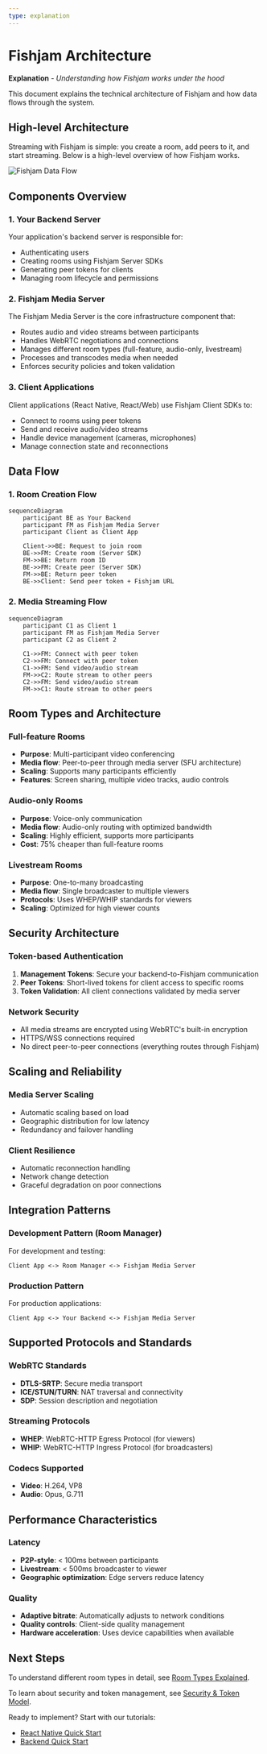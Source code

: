 ```yaml
---
type: explanation
---
```


# Fishjam Architecture

**Explanation** - *Understanding how Fishjam works under the hood*

This document explains the technical architecture of Fishjam and how data flows through the system.

## High-level Architecture

Streaming with Fishjam is simple: you create a room, add peers to it, and start streaming. Below is a high-level overview of how Fishjam works.

![Fishjam Data Flow](@site/static/img/architecture.svg)

## Components Overview

### 1. Your Backend Server
Your application's backend server is responsible for:
- Authenticating users
- Creating rooms using Fishjam Server SDKs
- Generating peer tokens for clients
- Managing room lifecycle and permissions

### 2. Fishjam Media Server
The Fishjam Media Server is the core infrastructure component that:
- Routes audio and video streams between participants
- Handles WebRTC negotiations and connections
- Manages different room types (full-feature, audio-only, livestream)
- Processes and transcodes media when needed
- Enforces security policies and token validation

### 3. Client Applications
Client applications (React Native, React/Web) use Fishjam Client SDKs to:
- Connect to rooms using peer tokens
- Send and receive audio/video streams
- Handle device management (cameras, microphones)
- Manage connection state and reconnections

## Data Flow

### 1. Room Creation Flow
```mermaid
sequenceDiagram
    participant BE as Your Backend
    participant FM as Fishjam Media Server
    participant Client as Client App
    
    Client->>BE: Request to join room
    BE->>FM: Create room (Server SDK)
    FM->>BE: Return room ID
    BE->>FM: Create peer (Server SDK)  
    FM->>BE: Return peer token
    BE->>Client: Send peer token + Fishjam URL
```

### 2. Media Streaming Flow
```mermaid
sequenceDiagram
    participant C1 as Client 1
    participant FM as Fishjam Media Server
    participant C2 as Client 2
    
    C1->>FM: Connect with peer token
    C2->>FM: Connect with peer token
    C1->>FM: Send video/audio stream
    FM->>C2: Route stream to other peers
    C2->>FM: Send video/audio stream  
    FM->>C1: Route stream to other peers
```

## Room Types and Architecture

### Full-feature Rooms
- **Purpose**: Multi-participant video conferencing
- **Media flow**: Peer-to-peer through media server (SFU architecture)
- **Scaling**: Supports many participants efficiently
- **Features**: Screen sharing, multiple video tracks, audio controls

### Audio-only Rooms  
- **Purpose**: Voice-only communication
- **Media flow**: Audio-only routing with optimized bandwidth
- **Scaling**: Highly efficient, supports more participants
- **Cost**: 75% cheaper than full-feature rooms

### Livestream Rooms
- **Purpose**: One-to-many broadcasting
- **Media flow**: Single broadcaster to multiple viewers
- **Protocols**: Uses WHEP/WHIP standards for viewers
- **Scaling**: Optimized for high viewer counts

## Security Architecture

### Token-based Authentication
1. **Management Tokens**: Secure your backend-to-Fishjam communication
2. **Peer Tokens**: Short-lived tokens for client access to specific rooms
3. **Token Validation**: All client connections validated by media server

### Network Security
- All media streams are encrypted using WebRTC's built-in encryption
- HTTPS/WSS connections required
- No direct peer-to-peer connections (everything routes through Fishjam)

## Scaling and Reliability

### Media Server Scaling
- Automatic scaling based on load
- Geographic distribution for low latency
- Redundancy and failover handling

### Client Resilience
- Automatic reconnection handling
- Network change detection
- Graceful degradation on poor connections

## Integration Patterns

### Development Pattern (Room Manager)
For development and testing:
```
Client App <-> Room Manager <-> Fishjam Media Server
```

### Production Pattern  
For production applications:
```
Client App <-> Your Backend <-> Fishjam Media Server
```

## Supported Protocols and Standards

### WebRTC Standards
- **DTLS-SRTP**: Secure media transport
- **ICE/STUN/TURN**: NAT traversal and connectivity
- **SDP**: Session description and negotiation

### Streaming Protocols
- **WHEP**: WebRTC-HTTP Egress Protocol (for viewers)
- **WHIP**: WebRTC-HTTP Ingress Protocol (for broadcasters)

### Codecs Supported
- **Video**: H.264, VP8
- **Audio**: Opus, G.711

## Performance Characteristics

### Latency
- **P2P-style**: < 100ms between participants
- **Livestream**: < 500ms broadcaster to viewer
- **Geographic optimization**: Edge servers reduce latency

### Quality
- **Adaptive bitrate**: Automatically adjusts to network conditions
- **Quality controls**: Client-side quality management
- **Hardware acceleration**: Uses device capabilities when available

## Next Steps

To understand different room types in detail, see [Room Types Explained](/explanation/room-types).

To learn about security and token management, see [Security & Token Model](/explanation/security-tokens).

Ready to implement? Start with our tutorials:
- [React Native Quick Start](/tutorials/react-native-quick-start)
- [Backend Quick Start](/tutorials/backend-quick-start) 